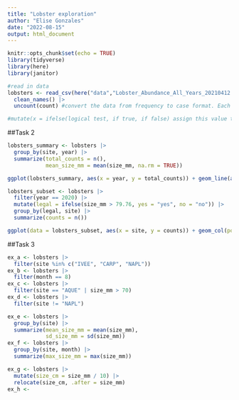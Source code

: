 ```yaml
---
title: "Lobster exploration"
author: "Elise Gonzales"
date: "2022-08-15"
output: html_document
---
```


```r
knitr::opts_chunk$set(echo = TRUE)
library(tidyverse)
library(here)
library(janitor)
```

```r
#read in data
lobsters <- read_csv(here("data","Lobster_Abundance_All_Years_20210412.csv"), na = c("-99999", "")) |> 
  clean_names() |> 
  uncount(count) #convert the data from frequency to case format. Each observation in its own row.

#mutate(x = ifelse(logical test, if true, if false) assign this value to x.
```

##Task 2
```r
lobsters_summary <- lobsters |> 
  group_by(site, year) |> 
  summarize(total_counts = n(), 
            mean_size_mm = mean(size_mm, na.rm = TRUE))

ggplot(lobsters_summary, aes(x = year, y = total_counts)) + geom_line(aes(color = site))
```

```r
lobsters_subset <- lobsters |> 
  filter(year == 2020) |> 
  mutate(legal = ifelse(size_mm > 79.76, yes = "yes", no = "no")) |> 
  group_by(legal, site) |> 
  summarize(counts = n()) 

ggplot(data = lobsters_subset, aes(x = site, y = counts)) + geom_col(position = "fill", aes(fill = legal)) + ggtitle("Proportion of legal and non-legal lobsters at each site")
```

##Task 3
```r
ex_a <- lobsters |> 
  filter(site %in% c("IVEE", "CARP", "NAPL"))
ex_b <- lobsters |> 
  filter(month == 8)
ex_c <- lobsters |> 
  filter(site == "AQUE" | size_mm > 70)
ex_d <- lobsters |> 
  filter(site != "NAPL")

ex_e <- lobsters |> 
  group_by(site) |> 
  summarize(mean_size_mm = mean(size_mm),
            sd_size_mm = sd(size_mm))
ex_f <- lobsters |> 
  group_by(site, month) |> 
  summarize(max_size_mm = max(size_mm))

ex_g <- lobsters |> 
  mutate(size_cm = size_mm / 10) |> 
  relocate(size_cm, .after = size_mm)
ex_h <- 
 
```

